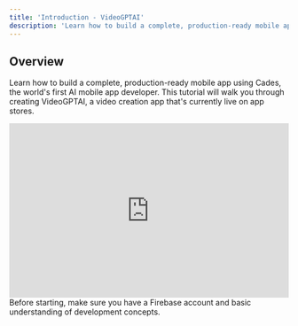 ```yaml
---
title: 'Introduction - VideoGPTAI'
description: 'Learn how to build a complete, production-ready mobile app using Cades, the world''s first AI mobile app developer'
---
```


## Overview

Learn how to build a complete, production-ready mobile app using Cades, the world's first AI mobile app developer. This tutorial will walk you through creating VideoGPTAI, a video creation app that's currently live on app stores.

<iframe
  width="100%"
  height="315"
  src="https://www.youtube.com/embed/E4tKZ84PA6U"
  title="YouTube video player"
  frameborder="0"
  allow="accelerometer; autoplay; clipboard-write; encrypted-media; gyroscope; picture-in-picture"
  allowFullScreen
></iframe>

<Note>
  Before starting, make sure you have a Firebase account and basic understanding of development concepts.
</Note>
